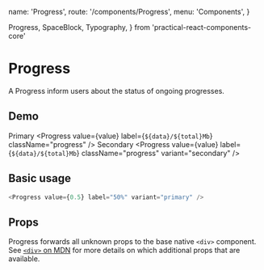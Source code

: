   name: 'Progress',
  route: '/components/Progress',
  menu: 'Components',
}

  Progress,
  SpaceBlock,
  Typography,
} from 'practical-react-components-core'

# Progress

A Progress inform users about the status of ongoing progresses.

## Demo


<Typography>Primary</Typography>
<Progress value={value} label={`${data}/${total}Mb`} className="progress" />
<SpaceBlock variant={32} />
<Typography>Secondary</Typography>
<Progress
  value={value}
  label={`${data}/${total}Mb`}
  className="progress"
  variant="secondary"
/>

## Basic usage

```typescript type="live"
<Progress value={0.5} label="50%" variant="primary" />
```

## Props

Progress forwards all unknown props to the base native `<div>` component. See
[`<div>` on MDN](https://developer.mozilla.org/en-US/docs/Web/HTML/Element/div) for more
details on which additional props that are available.

<Props of="Progress" />
